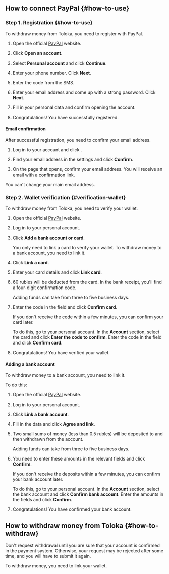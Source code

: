 ## How to connect PayPal {#how-to-use}

### Step 1. Registration {#how-to-use}

To withdraw money from Toloka, you need to register with PayPal.

1. Open the official [PayPal](https://www.paypal.com/uk/home) website.

1. Click **Open an account**.

1. Select **Personal account** and click **Continue**.

1. Enter your phone number. Click **Next**.

1. Enter the code from the SMS.

1. Enter your email address and come up with a strong password. Click **Next**.

1. Fill in your personal data and confirm opening the account.

1. Congratulations! You have successfully registered.

#### Email confirmation

After successful registration, you need to confirm your email address.

1. Log in to your account and click <img src="https://tlkfrontprod.azureedge.net/portal-production/static/uploaded/images/1676448845247/1676448845247_original_png.png" alt="" />.

1. Find your email address in the settings and click **Confirm**.

1. On the page that opens, confirm your email address. You will receive an email with a confirmation link.

<Note mode="note" title="Note">

You can't change your main email address.

</Note>

### Step 2. Wallet verification {#verification-wallet}

To withdraw money from Toloka, you need to verify your wallet.

1. Open the official [PayPal](https://www.paypal.com/uk/home) website.

1. Log in to your personal account.

1. Click **Add a bank account or card**.

    <Note mode="note" title="Note">

    You only need to link a card to verify your wallet. To withdraw money to a bank account, you need to link it.

    </Note>

1. Click **Link a card**.

1. Enter your card details and click **Link card**.

1. 60 rubles will be deducted from the card. In the bank receipt, you'll find a four-digit confirmation code.

    <Note mode="note" title="Note">

    Adding funds can take from three to five business days.

    </Note>

1. Enter the code in the field and click **Confirm card**.

    <Cut title="If you didn't receive a code">

    If you don't receive the code within a few minutes, you can confirm your card later.

    To do this, go to your personal account. In the **Account** section, select the card and click **Enter the code to confirm**. Enter the code in the field and click **Confirm card**.

    </Cut>

1. Congratulations! You have verified your wallet.

#### Adding a bank account

To withdraw money to a bank account, you need to link it.

To do this:

1. Open the official [PayPal](https://www.paypal.com/uk/home) website.

1. Log in to your personal account.

1. Click **Link a bank account**.

1. Fill in the data and click **Agree and link**.

1. Two small sums of money (less than 0.5 rubles) will be deposited to and then withdrawn from the account.

    <Note mode="note" title="Note">

    Adding funds can take from three to five business days.

    </Note>

1. You need to enter these amounts in the relevant fields and click **Confirm**.

    <Cut title="If you didn't receive the deposits">

    If you don't receive the deposits within a few minutes, you can confirm your bank account later.

    To do this, go to your personal account. In the **Account** section, select the bank account and click **Confirm bank account**. Enter the amounts in the fields and click **Confirm**.

    </Cut>

1. Congratulations! You have confirmed your bank account.

## How to withdraw money from Toloka {#how-to-withdraw}

<Note mode="warning" title="Warning">

Don't request withdrawal until you are sure that your account is confirmed in the payment system. Otherwise, your request may be rejected after some time, and you will have to submit it again.

</Note>

To withdraw money, you need to link your wallet.
